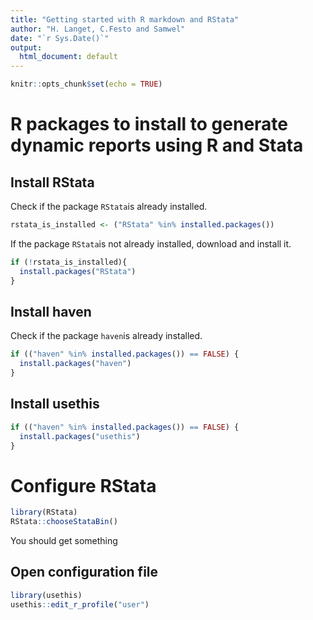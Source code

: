```yaml
---
title: "Getting started with R markdown and RStata"
author: "H. Langet, C.Festo and Samwel"
date: "`r Sys.Date()`"
output:
  html_document: default
---
```


```r
knitr::opts_chunk$set(echo = TRUE)
```

# R packages to install to generate dynamic reports using R and Stata

## Install RStata

Check if the package `RStata`is already installed.

```r
rstata_is_installed <- ("RStata" %in% installed.packages())
```

If the package `RStata`is not already installed, download and install it.

```r
if (!rstata_is_installed){
  install.packages("RStata")
}
```

## Install haven

Check if the package `haven`is already installed.

```r
if (("haven" %in% installed.packages()) == FALSE) {
  install.packages("haven")
}
```

## Install usethis

```r
if (("haven" %in% installed.packages()) == FALSE) {
  install.packages("usethis")
}
```

# Configure RStata

```r
library(RStata)
RStata::chooseStataBin()
```

You should get something 

## Open configuration file

```r
library(usethis)
usethis::edit_r_profile("user")
```

